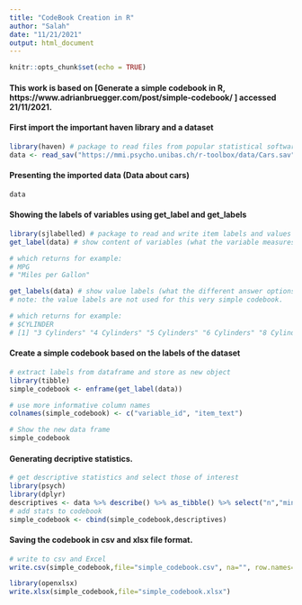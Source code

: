 ```yaml
---
title: "CodeBook Creation in R"
author: "Salah"
date: "11/21/2021"
output: html_document
---
```


```r
knitr::opts_chunk$set(echo = TRUE)
```

#### This work is based on [Generate a simple codebook in R, https://www.adrianbruegger.com/post/simple-codebook/ ] accessed 21/11/2021.

#### First import the important haven library and a dataset 

```r
library(haven) # package to read files from popular statistical software packages such as SPSS, SAS, Stata
data <- read_sav("https://mmi.psycho.unibas.ch/r-toolbox/data/Cars.sav") # import data
```

#### Presenting the imported data (Data about cars)

```r
data
```
#### Showing the labels of variables using get_label and get_labels
```r
library(sjlabelled) # package to read and write item labels and values
get_label(data) # show content of variables (what the variable measures)

# which returns for example:
# MPG               
# "Miles per Gallon"

get_labels(data) # show value labels (what the different answer options mean)
# note: the value labels are not used for this very simple codebook.

# which returns for example:
# $CYLINDER
# [1] "3 Cylinders" "4 Cylinders" "5 Cylinders" "6 Cylinders" "8 Cylinders"
```

#### Create a simple codebook based on the labels of the dataset
```r
# extract labels from dataframe and store as new object
library(tibble)
simple_codebook <- enframe(get_label(data))

# use more informative column names
colnames(simple_codebook) <- c("variable_id", "item_text")

# Show the new data frame
simple_codebook
```

#### Generating decriptive statistics. 
```r
# get descriptive statistics and select those of interest
library(psych)
library(dplyr)
descriptives <- data %>% describe() %>% as_tibble() %>% select("n","min","max","mean")
# add stats to codebook 
simple_codebook <- cbind(simple_codebook,descriptives)
```


#### Saving the codebook in csv and xlsx file format. 

```r
# write to csv and Excel
write.csv(simple_codebook,file="simple_codebook.csv", na="", row.names=FALSE) 

library(openxlsx)
write.xlsx(simple_codebook,file="simple_codebook.xlsx")
```

